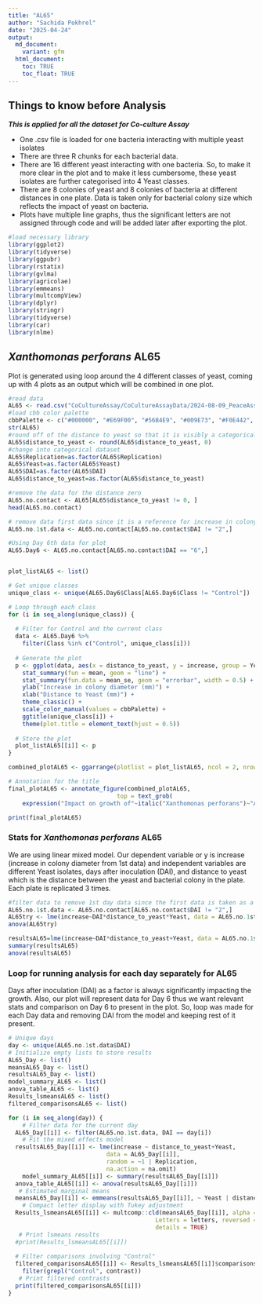 ```yaml
---
title: "AL65"
author: "Sachida Pokhrel"
date: "2025-04-24"
output: 
  md_document:
    variant: gfm
  html_document:
    toc: TRUE
    toc_float: TRUE
---
```


## Things to know before Analysis

***This is applied for all the dataset for Co-culture Assay***

- One .csv file is loaded for one bacteria interacting with multiple yeast isolates
- There are three R chunks for each bacterial data. 
- There are 16 different yeast interacting with one bacteria. So, to make it more clear in the plot and to make it less cumbersome, these yeast isolates are further categorised into 4 Yeast classes. 
- There are 8 colonies of yeast and 8 colonies of bacteria at different distances in one plate. Data is taken only for bacterial colony size which reflects the impact of yeast on bacteria.
- Plots have multiple line graphs, thus the significant letters are not assigned through code and will be added later after exporting the plot.


```r
#load necessary library
library(ggplot2)
library(tidyverse)
library(ggpubr)
library(rstatix)
library(gvlma)
library(agricolae)
library(emmeans)
library(multcompView)
library(dplyr)
library(stringr)
library(tidyverse)
library(car)
library(nlme)
```


## ***Xanthomonas perforans* AL65**
Plot is generated using loop around the 4 different classes of yeast, coming up with 4 plots as an output which will be combined in one plot.

```r
#read data
AL65 <- read.csv("CoCultureAssay/CoCultureAssayData/2024-08-09_PeaceAssay_AL65.csv", na.strings = "na") 
#load cbb color palette
cbbPalette <- c("#000000", "#E69F00", "#56B4E9", "#009E73", "#F0E442", "#0072B2", "#D55E00", "#CC79A7")
str(AL65)
#round off of the distance to yeast so that it is visibly a categorical variable
AL65$distance_to_yeast <- round(AL65$distance_to_yeast, 0)
#change into categorical dataset
AL65$Replication=as.factor(AL65$Replication)
AL65$Yeast=as.factor(AL65$Yeast)
AL65$DAI=as.factor(AL65$DAI)
AL65$distance_to_yeast=as.factor(AL65$distance_to_yeast)

#remove the data for the distance zero
AL65.no.contact <- AL65[AL65$distance_to_yeast != 0, ]
head(AL65.no.contact)

# remove data first data since it is a reference for increase in colony size and donot follow the assumption of linear model i.e. normal distribution
AL65.no.1st.data <- AL65.no.contact[AL65.no.contact$DAI != "2",]

#Using Day 6th data for plot
AL65.Day6 <- AL65.no.contact[AL65.no.contact$DAI == "6",]


plot_listAL65 <- list()

# Get unique classes
unique_class <- unique(AL65.Day6$Class[AL65.Day6$Class != "Control"])

# Loop through each class
for (i in seq_along(unique_class)) {
  
  # Filter for Control and the current class
  data <- AL65.Day6 %>%
    filter(Class %in% c("Control", unique_class[i]))
  
  # Generate the plot
  p <- ggplot(data, aes(x = distance_to_yeast, y = increase, group = Yeast, color = Yeast)) +
    stat_summary(fun = mean, geom = "line") +   
    stat_summary(fun.data = mean_se, geom = "errorbar", width = 0.5) +   
    ylab("Increase in colony diameter (mm)") +   
    xlab("Distance to Yeast (mm)") +   
    theme_classic() +
    scale_color_manual(values = cbbPalette) +
    ggtitle(unique_class[i]) +
    theme(plot.title = element_text(hjust = 0.5))
  
  # Store the plot
  plot_listAL65[[i]] <- p
}

combined_plotAL65 <- ggarrange(plotlist = plot_listAL65, ncol = 2, nrow = 2, common.legend = FALSE)

# Annotation for the title
final_plotAL65 <- annotate_figure(combined_plotAL65,
                               top = text_grob(
    expression("Impact on growth of"~italic("Xanthomonas perforans")~"AL65 by Yeast"), face = "bold", color = "Blue2", size = 14, hjust = 0.5))

print(final_plotAL65)

```

### Stats for *Xanthomonas perforans* AL65
We are using linear mixed model. Our dependent variable or y is increase (increase in colony diameter from 1st data) and independent variables are different Yeast isolates, days after inoculation (DAI), and distance to yeast which is the distance between the yeast and bacterial colony in the plate. Each plate is replicated 3 times. 

```r
#filter data to remove 1st day data since the first data is taken as a base to measure the increase in colony size to rule out the variability that is caused by the drop inoculation. So, initially the increase in the colony diameter for 1st data for all colony is "0" that violates the assumption of normality, thus we remove that from analysis. This would be similar for all the bacterial isolates.
AL65.no.1st.data <- AL65.no.contact[AL65.no.contact$DAI != "2",]
AL65try <- lme(increase~DAI*distance_to_yeast*Yeast, data = AL65.no.1st.data, random = ~1|Replication, na.action = na.omit)
anova(AL65try)

resultsAL65=lme(increase~DAI*distance_to_yeast+Yeast, data = AL65.no.1st.data, random = ~1|Replication, na.action = na.omit)
summary(resultsAL65)
anova(resultsAL65)
```

### Loop for running analysis for each day separately for AL65
Days after inoculation (DAI) as a factor is always significantly impacting the growth. Also, our plot will represent data for Day 6 thus we want relevant stats and comparison on Day 6 to present in the plot. So, loop was made for each Day data and removing DAI from the model and keeping rest of it present. 
```r
# Unique days
day <- unique(AL65.no.1st.data$DAI)
# Initialize empty lists to store results
AL65_Day <- list()
meansAL65_Day <- list()
resultsAL65_Day <- list()
model_summary_AL65 <- list()
anova_table_AL65 <- list()
Results_lsmeansAL65 <- list()
filtered_comparisonsAL65 <- list()

for (i in seq_along(day)) {
    # Filter data for the current day
  AL65_Day[[i]] <- filter(AL65.no.1st.data, DAI == day[i])
    # Fit the mixed effects model
  resultsAL65_Day[[i]] <- lme(increase ~ distance_to_yeast+Yeast,
                            data = AL65_Day[[i]],
                            random = ~1 | Replication,
                            na.action = na.omit)
    model_summary_AL65[[i]] <- summary(resultsAL65_Day[[i]])
  anova_table_AL65[[i]] <- anova(resultsAL65_Day[[i]])
   # Estimated marginal means
  meansAL65_Day[[i]] <- emmeans(resultsAL65_Day[[i]], ~ Yeast | distance_to_yeast)
    # Compact letter display with Tukey adjustment
  Results_lsmeansAL65[[i]] <- multcomp::cld(meansAL65_Day[[i]], alpha = 0.05,
                                          Letters = letters, reversed = TRUE,
                                          details = TRUE)
   # Print lsmeans results
  #print(Results_lsmeansAL65[[i]])
  
  # Filter comparisons involving "Control"
  filtered_comparisonsAL65[[i]] <- Results_lsmeansAL65[[i]]$comparisons %>%
    filter(grepl("Control", contrast))
   # Print filtered contrasts
  print(filtered_comparisonsAL65[[i]])
}

```

